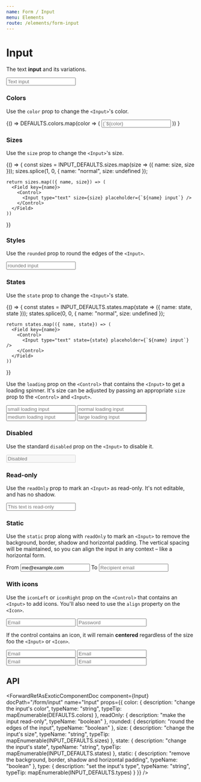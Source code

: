```yaml
---
name: Form / Input
menu: Elements
route: /elements/form-input
---
```




# Input

The text **input** and its variations.

<Playground>
  <Input type="text" placeholder="Text input" />
</Playground>

### Colors

Use the `color` prop to change the `<Input>`'s color.

<Playground>
  {() =>
    DEFAULTS.colors.map(color => (
      <Field key={color}>
        <Control>
          <Input type="text" color={color} placeholder={`${color} input`} />
        </Control>
      </Field>
    ))
  }
</Playground>

### Sizes

Use the `size` prop to change the `<Input>`'s size.

<Playground>
  {() => {
    const sizes = INPUT_DEFAULTS.sizes.map(size => ({ name: size, size }));
    sizes.splice(1, 0, { name: "normal", size: undefined });

    return sizes.map(({ name, size}) => (
      <Field key={name}>
        <Control>
          <Input type="text" size={size} placeholder={`${name} input`} />
        </Control>
      </Field>
    ))

}}

</Playground>

### Styles

Use the `rounded` prop to round the edges of the `<Input>`.

<Playground>
  <Input type="text" rounded placeholder="rounded input" />
</Playground>

### States

Use the `state` prop to change the `<Input>`'s state.

<Playground>
  {() => {
    const states = INPUT_DEFAULTS.states.map(state => ({ name: state, state }));
    states.splice(0, 0, { name: "normal", size: undefined });

    return states.map(({ name, state}) => (
      <Field key={name}>
        <Control>
          <Input type="text" state={state} placeholder={`${name} input`} />
        </Control>
      </Field>
    ))

}}

</Playground>

Use the `loading` prop on the `<Control>` that contains the `<Input>` to get a loading spinner.
It's size can be adjusted by passing an appropriate `size` prop to the `<Control>` and `<Input>`.

<Playground>
  <Field>
    <Control size="small" loading>
      <Input type="text" size="small" placeholder="small loading input" />
    </Control>
  </Field>

<Field>
  <Control loading>
    <Input type="text" placeholder="normal loading input" />
  </Control>
</Field>

<Field>
  <Control size="medium" loading>
    <Input type="text" size="medium" placeholder="medium loading input" />
  </Control>
</Field>

  <Field>
    <Control size="large" loading>
      <Input type="text" size="large" placeholder="large loading input" />
    </Control>
  </Field>
</Playground>

### Disabled

Use the standard `disabled` prop on the `<Input>` to disable it.

<Playground>
  <Control>
    <Input type="text" placeholder="Disabled" disabled />
  </Control>
</Playground>

### Read-only

Use the `readOnly` prop to mark an `<Input>` as read-only.
It's not editable, and has no shadow.

<Playground>
  <Control>
    <Input type="text" placeholder="This text is read-only" readOnly />
  </Control>
</Playground>

### Static

Use the `static` prop along with `readOnly` to mark an `<Input>` to remove the background, border, shadow and horizontal padding.
The vertical spacing will be maintained, so you can align the input in any context – like a horizontal form.

<Playground>
  <Field horizontal>
    <Field.Label size="normal">
      <Label>From</Label>
    </Field.Label>
    <Field.Body>
      <Control>
        <Input type="email" value="me@example.com" readOnly static />
      </Control>
    </Field.Body>
  </Field>

  <Field horizontal>
    <Field.Label>
      <Label>To</Label>
    </Field.Label>
    <Field.Body>
      <Control>
        <Input type="email" placeholder="Recipient email" />
      </Control>
    </Field.Body>
  </Field>
</Playground>

### With icons

Use the `iconLeft` or `iconRight` prop on the `<Control>` that contains an `<Input>` to add icons.
You'll also need to use the `align` property on the `<Icon>`.

<Playground>
  <Field>
    <Control iconLeft iconRight>
      <Input type="email" placeholder="Email" />
      <Icon align="left">
        <FontAwesomeIcon icon={faEnvelope} />
      </Icon>
      <Icon align="right">
        <FontAwesomeIcon icon={faCheck} />
      </Icon>
    </Control>
  </Field>

  <Field>
    <Control iconLeft>
      <Input type="password" placeholder="Password" />
      <Icon align="left">
        <FontAwesomeIcon icon={faLock} />
      </Icon>
    </Control>
  </Field>
</Playground>

If the control contains an icon, it will remain **centered** regardless of the size foo the `<Input>` or `<Icon>`.

<Playground>
  <Field>
    <Control iconLeft iconRight>
      <Input type="email" size="small" placeholder="Email" />
      <Icon align="left" size="small">
        <FontAwesomeIcon icon={faEnvelope} />
      </Icon>
      <Icon align="right" size="small">
        <FontAwesomeIcon icon={faCheck} />
      </Icon>
    </Control>
  </Field>

<Field>
  <Control iconLeft iconRight>
    <Input type="email" placeholder="Email" />
    <Icon align="left">
      <FontAwesomeIcon icon={faEnvelope} />
    </Icon>
    <Icon align="right">
      <FontAwesomeIcon icon={faCheck} />
    </Icon>
  </Control>
</Field>

<Field>
  <Control iconLeft iconRight>
    <Input type="email" size="medium" placeholder="Email" />
    <Icon align="left">
      <FontAwesomeIcon icon={faEnvelope} />
    </Icon>
    <Icon align="right">
      <FontAwesomeIcon icon={faCheck} />
    </Icon>
  </Control>
</Field>

  <Field>
    <Control iconLeft iconRight>
      <Input type="email" size="large" placeholder="Email" />
      <Icon align="left" size="medium">
        <FontAwesomeIcon icon={faEnvelope} />
      </Icon>
      <Icon align="right" size="medium">
        <FontAwesomeIcon icon={faCheck} />
      </Icon>
    </Control>
  </Field>
</Playground>

## API

<ForwardRefAsExoticComponentDoc
  component={Input}
  docPath="/form/input"
  name="Input"
  props={{
    color: {
      description: "change the input's color",
      typeName: "string",
      typeTip: mapEnumerable(DEFAULTS.colors)
    },
    readOnly: {
      description: "make the input read-only",
      typeName: "boolean"
    },
    rounded: {
      description: "round the edges of the input",
      typeName: "boolean"
    },
    size: {
      description: "change the input's size",
      typeName: "string",
      typeTip: mapEnumerable(INPUT_DEFAULTS.sizes)
    },
    state: {
      description: "change the input's state",
      typeName: "string",
      typeTip: mapEnumerable(INPUT_DEFAULTS.states)
    },
    static: {
      description:
        "remove the background, border, shadow and horizontal padding",
      typeName: "boolean"
    },
    type: {
      description: "set the input's type",
      typeName: "string",
      typeTip: mapEnumerable(INPUT_DEFAULTS.types)
    }
  }}
/>
